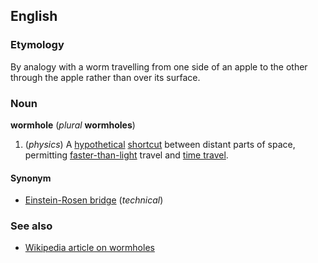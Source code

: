 ==English==
===Etymology===
By analogy with a worm travelling from one side of an apple to the other through the apple rather than over its surface.

===Noun===
'''wormhole''' (''plural'' '''wormholes''')

#(''physics'') A [[hypothetical]] [[shortcut]] between distant parts of space, permitting [[faster-than-light]] travel and [[time travel]].

====Synonym====
*[[Einstein-Rosen bridge]] (''technical'')

===See also===
*[[w:Wormhole|Wikipedia article on wormholes]]